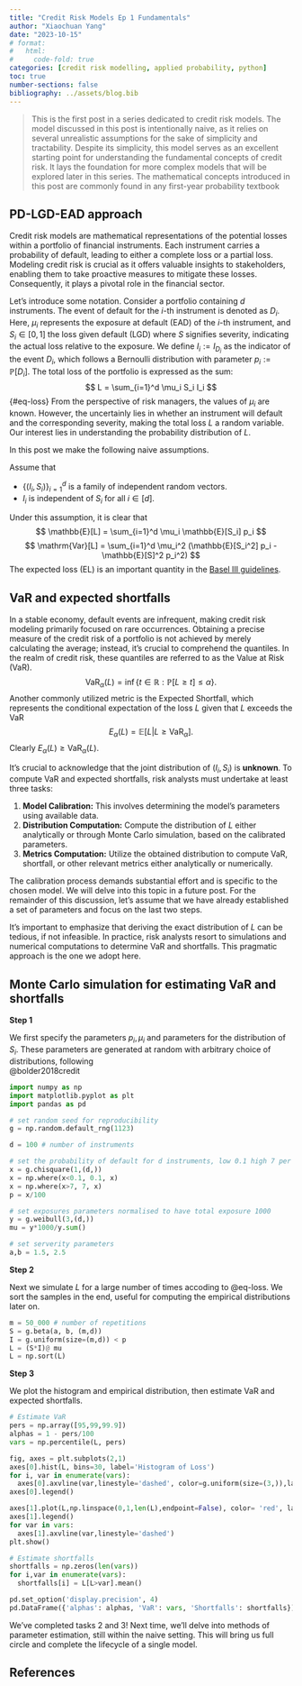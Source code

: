 ```yaml
---
title: "Credit Risk Models Ep 1 Fundamentals"
author: "Xiaochuan Yang"
date: "2023-10-15"
# format:
#   html: 
#     code-fold: true
categories: [credit risk modelling, applied probability, python]
toc: true
number-sections: false
bibliography: ../assets/blog.bib
---
```


<!-- latex stuff -->
\def\PP{\mathbb{P}}
\def\VAR{\mathrm{VaR}}
\def\RR{\mathbb{R}}
\def\EE{\mathbb{E}}


>This is the first post in a series dedicated to credit risk models. The model discussed in this post is intentionally naive, as it relies on several unrealistic assumptions for the sake of simplicity and tractability. Despite its simplicity, this model serves as an excellent starting point for understanding the fundamental concepts of credit risk. It lays the foundation for more complex models that will be explored later in this series. The mathematical concepts introduced in this post are commonly found in any first-year probability textbook


## PD-LGD-EAD approach



Credit risk models are mathematical representations of the potential losses within a portfolio of financial instruments. Each instrument carries a probability of default, leading to either a complete loss or a partial loss. Modeling credit risk is crucial as it offers valuable insights to stakeholders, enabling them to take proactive measures to mitigate these losses. Consequently, it plays a pivotal role in the financial sector.




Let's introduce some notation. Consider a portfolio containing $d$ instruments. The event of default for the $i$-th instrument is denoted as $D_i$. Here, $\mu_i$ represents the exposure at default (EAD) of the $i$-th instrument, and $S_i \in [0,1]$ the loss given default (LGD) where $S$ signifies severity, indicating the actual loss relative to the exposure. We define $I_i := I_{D_i}$ as the indicator of the event $D_i$, which follows a Bernoulli distribution with parameter $p_i := \mathbb{P}[D_i]$. The total loss of the portfolio is expressed as the sum: 
$$
L = \sum_{i=1}^d \mu_i S_i I_i
$${#eq-loss}
From the perspective of risk managers, the values of $\mu_i$ are known. However, the uncertainly lies in whether an instrument will default and the corresponding severity, making the total loss $L$ a random variable. Our interest lies in understanding the probability distribution of $L$. 

In this post we make the following naive assumptions.

::: {.callout-important}
 Assume that 

 - $\{(I_i,S_i)\}_{i=1}^d$ is a family of independent random vectors. 
 - $I_i$ is independent of $S_i$ for all $i\in [d]$.
:::

Under this assumption, it is clear that
$$
\EE[L] = \sum_{i=1}^d \mu_i \EE[S_i] p_i
$$
$$
\mathrm{Var}[L] = \sum_{i=1}^d \mu_i^2 (\EE[S_i^2] p_i  - \EE[S]^2 p_i^2)
$$
The expected loss (EL) is an important quantity in the [Basel III guidelines](https://www.eba.europa.eu/regulation-and-policy/single-rulebook/interactive-single-rulebook/1586).  

## VaR and expected shortfalls


In a stable economy, default events are infrequent, making credit risk modeling primarily focused on rare occurrences. Obtaining a precise measure of the credit risk of a portfolio is not achieved by merely calculating the average; instead, it's crucial to comprehend the quantiles. In the realm of credit risk, these quantiles are referred to as the Value at Risk (VaR).  
$$
\VAR_\alpha(L) = \inf\{t\in\RR: \PP[L\ge t]\le \alpha \}.
$$
Another commonly utilized metric is the Expected Shortfall, which represents the conditional expectation of the loss $L$ given that $L$ exceeds the VaR
$$
E_\alpha(L) = \EE[L|L\ge\VAR_\alpha]. 
$$
Clearly $E_\alpha(L)\ge \VAR_\alpha(L)$. 

It's crucial to acknowledge that the joint distribution of $(I_i, S_i)$ is **unknown**. To compute VaR and expected shortfalls, risk analysts must undertake at least three tasks:

1. **Model Calibration:** This involves determining the model's parameters using available data.
2. **Distribution Computation:** Compute the distribution of $L$ either analytically or through Monte Carlo simulation, based on the calibrated parameters.
3. **Metrics Computation:** Utilize the obtained distribution to compute VaR, shortfall, or other relevant metrics either analytically or numerically.

The calibration process demands substantial effort and is specific to the chosen model. We will delve into this topic in a future post. For the remainder of this discussion, let's assume that we have already established a set of parameters and focus on the last two steps.

It's important to emphasize that deriving the exact distribution of $L$ can be tedious, if not infeasible. In practice, risk analysts resort to simulations and numerical computations to determine VaR and shortfalls. This pragmatic approach is the one we adopt here.

## Monte Carlo simulation for estimating VaR and shortfalls

**Step 1**

We first specify the parameters $p_i, \mu_i$ and parameters for the distribution of $S_i$. These parameters are generated at random with arbitrary choice of distributions, following  
@bolder2018credit

```python
import numpy as np
import matplotlib.pyplot as plt
import pandas as pd

# set random seed for reproducibility
g = np.random.default_rng(1123)

d = 100 # number of instruments

# set the probability of default for d instruments, low 0.1 high 7 per cent
x = g.chisquare(1,(d,))
x = np.where(x<0.1, 0.1, x)
x = np.where(x>7, 7, x)
p = x/100 

# set exposures parameters normalised to have total exposure 1000
y = g.weibull(3,(d,))
mu = y*1000/y.sum()

# set serverity parameters
a,b = 1.5, 2.5
```

**Step 2** 

Next we simulate $L$ for a large number of times accoding to @eq-loss. We sort the samples in the end, useful for computing the empirical distributions later on. 

```python
m = 50_000 # number of repetitions
S = g.beta(a, b, (m,d))
I = g.uniform(size=(m,d)) < p
L = (S*I)@ mu
L = np.sort(L)
```

**Step 3**

We plot the histogram and empirical distribution, then estimate VaR and expected shortfalls. 

```python
# Estimate VaR 
pers = np.array([95,99,99.9])
alphas = 1 - pers/100
vars = np.percentile(L, pers)

fig, axes = plt.subplots(2,1)
axes[0].hist(L, bins=30, label='Histogram of Loss')
for i, var in enumerate(vars): 
  axes[0].axvline(var,linestyle='dashed', color=g.uniform(size=(3,)),label=f'VaR{alphas[i]:.3f}')
axes[0].legend()

axes[1].plot(L,np.linspace(0,1,len(L),endpoint=False), color= 'red', label='empirical distribution')
axes[1].legend()
for var in vars: 
  axes[1].axvline(var,linestyle='dashed')
plt.show()

# Estimate shortfalls
shortfalls = np.zeros(len(vars))
for i,var in enumerate(vars):
  shortfalls[i] = L[L>var].mean()

pd.set_option('display.precision', 4)
pd.DataFrame({'alphas': alphas, 'VaR': vars, 'Shortfalls': shortfalls}).set_index('alphas')
```


We've completed tasks 2 and 3! Next time, we'll delve into methods of parameter estimation, still within the naive setting. This will bring us full circle and complete the lifecycle of a single model.

## References